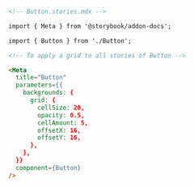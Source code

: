 ```md
<!-- Button.stories.mdx -->

import { Meta } from '@storybook/addon-docs';

import { Button } from './Button';

<!-- To apply a grid to all stories of Button -->

<Meta
  title="Button"
  parameters={{
    backgrounds: {
      grid: {
        cellSize: 20,
        opacity: 0.5,
        cellAmount: 5,
        offsetX: 16, 
        offsetY: 16,
      },
    },
  }}
  component={Button}
/>
```
